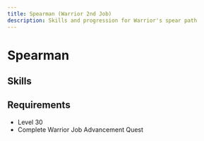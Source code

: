 ```yaml
---
title: Spearman (Warrior 2nd Job)
description: Skills and progression for Warrior's spear path
---
```


# Spearman

## Skills
<Table 
  data={skills}
  headers={["Icon", "Skill Name", "Master Level", "Description", "Type"]}
/>

## Requirements
- Level 30
- Complete Warrior Job Advancement Quest